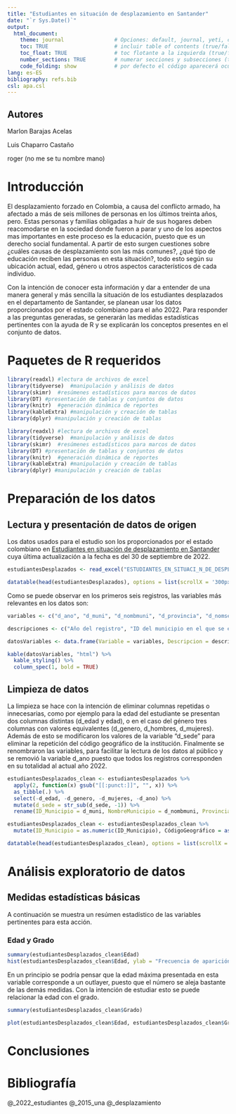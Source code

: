 ```yaml
---
title: "Estudiantes en situación de desplazamiento en Santander"
date: "`r Sys.Date()`"
output: 
  html_document:
    theme: journal                # Opciones: default, journal, yeti, cerulean, darkly
    toc: TRUE                     # incluir table of contents (true/false)
    toc_float: TRUE               # toc flotante a la izquierda (true/false)
    number_sections: TRUE         # numerar secciones y subsecciones (true/false)
    code_folding: show            # por defecto el código aparecerá oculto: show/hide
lang: es-ES
bibliography: refs.bib
csl: apa.csl
---
```


## Autores
Marlon Barajas Acelas

Luis Chaparro Castaño

roger (no me se tu nombre mano)

# Introducción
El desplazamiento forzado en Colombia, a causa del conflicto armado, ha afectado a más de seis millones de personas en los últimos treinta años, pero. Estas personas y familias obligadas a huir de sus hogares deben reacomodarse en la sociedad donde fueron a parar y uno de los aspectos mas importantes en este proceso es la educación, puesto que es un derecho social fundamental. A partir de esto surgen cuestiones sobre ¿cuáles causas de desplazamiento son las más comunes?, ¿qué tipo de educación reciben las personas en esta situación?, todo esto según su ubicación actual, edad, género u otros aspectos característicos de cada individuo.

Con la intención de conocer esta información y dar a entender de una manera general y más sencilla la situación de los estudiantes desplazados en el departamento de Santander, se planean usar los datos proporcionados por el estado colombiano para el año 2022. Para responder a las preguntas generadas, se generarán las medidas estadísticas pertinentes con la ayuda de R y se explicarán los conceptos presentes en el conjunto de datos.

# Paquetes de R requeridos
```r
library(readxl) #lectura de archivos de excel
library(tidyverse)  #manipulación y análisis de datos
library(skimr)  #resúmenes estadísticos para marcos de datos
library(DT) #presentación de tablas y conjuntos de datos
library(knitr)  #generación dinámica de reportes
library(kableExtra) #manipulación y creación de tablas
library(dplyr) #manipulación y creación de tablas
```
```r
library(readxl) #lectura de archivos de excel
library(tidyverse)  #manipulación y análisis de datos
library(skimr)  #resúmenes estadísticos para marcos de datos
library(DT) #presentación de tablas y conjuntos de datos
library(knitr)  #generación dinámica de reportes
library(kableExtra) #manipulación y creación de tablas
library(dplyr) #manipulación y creación de tablas
```

# Preparación de los datos

## Lectura y presentación de datos de origen
Los datos usados para el estudio son los proporcionados por el estado colombiano en [Estudiantes en situación de desplazamiento en Santander](https://www.datos.gov.co/Educaci-n/ESTUDIANTES-EN-SITUACI-N-DE-DESPLAZAMIENTO-EN-SANT/wemp-b8gd) cuya última actualización a la fecha es del 30 de septiembre de 2022.

```r
estudiantesDesplazados <- read_excel("ESTUDIANTES_EN_SITUACI_N_DE_DESPLAZAMIENTO_EN_SANTANDER.xlsx")
```
```r
datatable(head(estudiantesDesplazados), options = list(scrollX = '300px', paging = FALSE, searching=FALSE))
```

Como se puede observar en los primeros seis registros, las variables más relevantes en los datos son:

```r
variables <- c("d_ano", "d_muni", "d_nombmuni", "d_provincia", "d_nomsec" , "d_nomzon", "dane_ant", "d_nombinst", "d_sede", "d_nombsede", "d_nomjor", "d_grado", "d_edad", "d_genero", "d_hombres", "d_mujeres", "d_tipo", "metodo", "sector", "etnia", "discapa")

descripciones <- c("Año del registro", "ID del municipio en el que se encuentra", "Nombre del municipio en el que se encuentra", "Nombre de la provincia en la que está ubicado", "Tipo de sector en el que se encuentra", "Tipo de zona en la que se encuentra", "Código de ubicación geográfica de la institución", "Nombre de la institución en la cual está estudiando", "ID de la sede en la que se encuentra", "Nombre de la sede en la que está", "Jornada a la que asiste el estudiante", "Grado que cursa", "Edad del estudiante", "Género en formato de tipo caracter", "Género en formato binario con 1 para masculino y 0 para femenino", "Género en formato binario con 0 para masculino y 1 para femenino", "Razón o tipo de desplazamiento", "Método por el cuál se brinda la educación", "Sector al que pertenece", "Etnia a la que pertenece el estudiante", "Discapacidad presente en el estudiante")

datosVariables <- data.frame(Variable = variables, Descripcion = descripciones)

kable(datosVariables, "html") %>%
  kable_styling() %>%
  column_spec(1, bold = TRUE)
```

## Limpieza de datos
La limpieza se hace con la intención de eliminar columnas repetidas o innecesarias, como por ejemplo para la edad del estudiante se presentan dos columnas distintas (d_edad y edad), o en el caso del género tres columnas con valores equivalentes (d_genero, d_hombres, d_mujeres). Además de esto se modificaron los valores de la variable "d_sede" para eliminar la repetición del código geográfico de la institución. Finalmente se renombraron las variables, para facilitar la lectura de los datos al público y se removió la variable d_ano puesto que todos los registros corresponden en su totalidad al actual año 2022.

```r
estudiantesDesplazados_clean <- estudiantesDesplazados %>%
  apply(2, function(x) gsub("[[:punct:]]", "", x)) %>%
  as_tibble(.) %>%
  select(-d_edad, -d_genero, -d_mujeres, -d_ano) %>%
  mutate(d_sede = str_sub(d_sede, -1)) %>%
  rename(ID_Municipio = d_muni, NombreMunicipio = d_nombmuni, Provincia = d_provincia, NombreSector = d_nomsec, Zona = d_nomzon, CódigoGeográfico = dane_ant, NombreInstitucion = d_nombinst, Sede = d_sede, NombreSede = d_nombsede, Jornada = d_nomjor, Grado = d_grado, Género = d_hombres, TipoDeDesplazamiento = d_tipo, MetodoEducación = metodo, Sector = sector, Edad = edad, Etnia = etnia, Discapacidad = discapa)

estudiantesDesplazados_clean <- estudiantesDesplazados_clean %>%
  mutate(ID_Municipio = as.numeric(ID_Municipio), CódigoGeográfico = as.numeric(CódigoGeográfico), Grado = as.numeric(Grado), Género = as.numeric(Género), Sector = as.numeric(Sector), Edad = as.numeric(Edad))
```
```r
datatable(head(estudiantesDesplazados_clean), options = list(scrollX = '300px', paging = FALSE, searching=FALSE))
```

# Análisis exploratorio de datos
## Medidas estadísticas básicas
A continuación se muestra un resúmen estadístico de las variables pertinentes para esta acción.

### Edad y Grado
```r
summary(estudiantesDesplazados_clean$Edad)
hist(estudiantesDesplazados_clean$Edad, ylab = "Frecuencia de aparición", main = "Frecuencia de las edades", xlab = "Edad de los estudiantes")
```

En un principio se podría pensar que la edad máxima presentada en esta variable corresponde a un outlayer, puesto que el número se aleja bastante de las demás medidas. Con la intención de estudiar esto se puede relacionar la edad con el grado.

```r
summary(estudiantesDesplazados_clean$Grado)
```
```r
plot(estudiantesDesplazados_clean$Edad, estudiantesDesplazados_clean$Grado, xlim = c(0,63), ylim = c(0,30))
```




# Conclusiones

# Bibliografía
@_2022_estudiantes
@_2015_una
@_desplazamiento